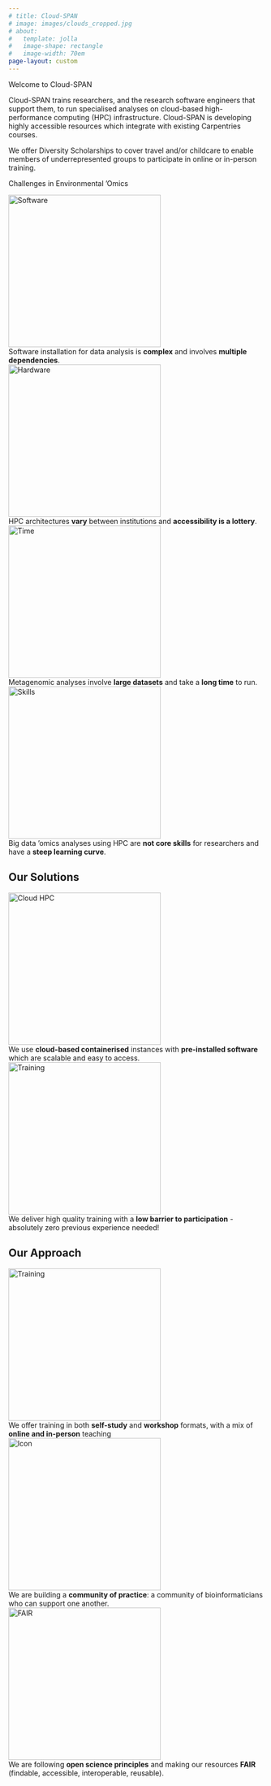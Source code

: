 ```yaml
---
# title: Cloud-SPAN
# image: images/clouds_cropped.jpg
# about:
#   template: jolla
#   image-shape: rectangle
#   image-width: 70em
page-layout: custom
---
```

::: {.hero}
::: {.home-title}
Welcome to Cloud-SPAN
:::
:::

::: {.blue-bkg}
::: {.side-padding}
::: {.p-blue}
Cloud-SPAN trains researchers, and the research software engineers that support them, to run specialised analyses on cloud-based high-performance computing (HPC) infrastructure. Cloud-SPAN is developing highly accessible resources which integrate with existing Carpentries courses.
:::
::: {.p-blue}
We offer Diversity Scholarships to cover travel and/or childcare to enable members of underrepresented groups to participate in online or in-person training.
:::
:::
:::

::: {.h2}
Challenges in Environmental 'Omics
:::

  <section class="container">
   <div class="responsive">
   <a target="_blank" href="https://cloud-span.github.io/cloud-span-quarto-site/blogs.html">
      <img src="images/software_icon.png" alt="Software" width="300" height="auto">
    </a>
    <div class="desc">Software installation for data analysis is **complex** and involves **multiple dependencies**.</div>
  </div>

  <div class="responsive">
   <a target="_blank" href="https://cloud-span.github.io/cloud-span-quarto-site/blogs.html">
      <img src="images/hardware_icon.png" alt="Hardware" width="300" height="auto">
    </a>
    <div class="desc">HPC architectures **vary** between institutions and **accessibility is a lottery**.</div>
  </div>

  <div class="responsive">
   <a target="_blank" href="https://cloud-span.github.io/cloud-span-quarto-site/blogs.html">
      <img src="images/time_icon.png" alt="Time" width="300" height="auto">
    </a>
    <div class="desc">Metagenomic analyses involve **large datasets** and take a **long time** to run.</div>
  </div>

  <div class="responsive">
   <a target="_blank" href="https://cloud-span.github.io/cloud-span-quarto-site/blogs.html">
      <img src="images/skills_icon.png" alt="Skills" width="300" height="auto">
    </a>
    <div class="desc">Big data 'omics analyses using HPC are **not core skills** for researchers and have a **steep learning curve**.</div>
  </div>

</class>

</section>

<div class="clearfix"></div>

<h2>
Our Solutions
</h2>

<section class="side-padding">
  <div class="responsive gallery">
   
   <a target="_blank" href="https://cloud-span.github.io/cloud-span-quarto-site/blogs.html">
      <img src="images/cloud_icon.png" alt="Cloud HPC" width="300" height="auto">
    </a>
    <div class="desc">We use **cloud-based containerised** instances with **pre-installed software** which are scalable and easy to access.</div>
  </div>

  <div class="responsive gallery">
   <a target="_blank" href="https://cloud-span.github.io/cloud-span-quarto-site/blogs.html">
      <img src="images/training_solution_icon.png" alt="Training" width="300" height="auto">
    </a>
    <div class="desc">We deliver high quality training with a **low barrier to participation** - absolutely zero previous experience needed!</div>

</div>
</section>
<div class="clearfix"></div>

<h2>
Our Approach
</h2>

<section class="side-padding">
  <div class="responsive gallery">
   <a target="_blank" href="https://cloud-span.github.io/cloud-span-quarto-site/blogs.html">
     <img src="images/training_approach_icon.png" alt="Training" width="300" height="auto">
    </a>
    <div class="desc">We offer training in both **self-study** and **workshop** formats, with a mix of **online and in-person** teaching</div>
  </div>

  <div class="responsive gallery">
   <a target="_blank" href="https://cloud-span.github.io/cloud-span-quarto-site/blogs.html">
     <img src="images/community_icon.png" alt="Icon" width="300" height="auto">
  </a>
     <div class="desc">We are building a **community of practice**: a community of bioinformaticians who can support one another.</div>
  </div>

  <div class="responsive gallery">
   <a target="_blank" href="https://cloud-span.github.io/cloud-span-quarto-site/blogs.html">
     <img src="images/fair_icon.png" alt="FAIR" width="300" height="auto">
    </a>
    <div class="desc">We are following **open science principles** and making our resources **FAIR** (findable, accessible, interoperable, reusable).</div>
  </div>
</class>
</section>

<div class="clearfix"></div>
